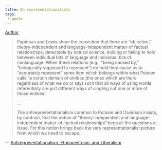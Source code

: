```yaml
---
title: On representationalists
tags:
 - quote
---
```


[Author](/docs/phil/people/Richard Rorty.html)


> Papineau and Lewis share the conviction that there are "objective," theory-independent and language-independent matter-of factual relationships, detectable by natural science, holding or failing to hold between individual bits of language and individual bits of nonlanguage. When these relations (e.g., "being caused by," "biologically supposed to represent") do hold they cause us to "accurately represent" some item which belongs within what Putnam calls "a certain domain of entities (the ones which are there regardless of what we do or say) such that all ways of using words referentially are just different ways of singling out one or more of those entities.'
> 
> ...
>
>The antirepresentationalism common to Putnam and Davidson insists, by contrast, that the notion of "theory-independent and language-independent matter-of-factual relationships" begs all the questions at issue. For this notion brings back the very representationalist picture from which we need to escape.


— [Antirepresentationalism, Ethnocentrism, and Liberalism](/docs/phil/works/Antirepresentationalism, Ethnocentrism, and Liberalism.html)